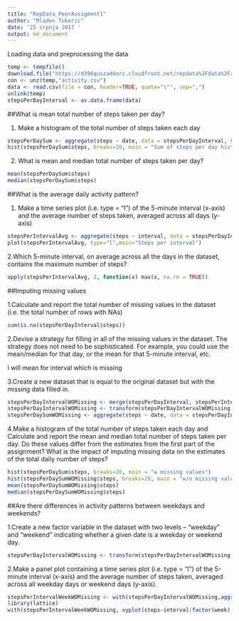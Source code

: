 ---
title: "RepData_PeerAssigment1"
author: "Mladen Tukeric"
date: '25 srpnja 2017 '
output: md_document
---

Loading data and preprocessing the data

```{r}
temp <- tempfile()
download.file("https://d396qusza40orc.cloudfront.net/repdata%2Fdata%2Factivity.zip",temp)
con <- unz(temp,"activity.csv")
data <- read.csv(file = con, header=TRUE, quote="\"", sep=",")
unlink(temp)
stepsPerDayInterval <- as.data.frame(data)

```


##What is mean total number of steps taken per day?

1. Make a histogram of the total number of steps taken each day
```{r}
stepsPerDaySum <- aggregate(steps ~ date, data = stepsPerDayInterval, FUN=sum, na.action = na.omit)
hist(stepsPerDaySum$steps, breaks=20, main = "Sum of steps per day histogram")
```

2. What is mean and median total number of steps taken per day?
```{r}
mean(stepsPerDaySum$steps)
median(stepsPerDaySum$steps)
```

##What is the average daily activity pattern?

1. Make a time series plot (i.e. type = "l") of the 5-minute interval (x-axis) and the average number of steps taken, averaged across all days (y-axis)
```{r}
stepsPerIntervalAvg <- aggregate(steps ~ interval, data = stepsPerDayInterval, FUN=mean, na.action = na.omit)
plot(stepsPerIntervalAvg, type="l",main="Steps per interval")
```

2.Which 5-minute interval, on average across all the days in the dataset, contains the maximum number of steps?
```{r}
apply(stepsPerIntervalAvg, 2, function(x) max(x, na.rm = TRUE))
```

##Imputing missing values

1.Calculate and report the total number of missing values in the dataset (i.e. the total number of rows with NAs)
```{r}
sum(is.na(stepsPerDayInterval$steps))
```

2.Devise a strategy for filling in all of the missing values in the dataset. The strategy does not need to be sophisticated. For example, you could use the mean/median for that day, or the mean for that 5-minute interval, etc.

I will mean for interval which is missing

3.Create a new dataset that is equal to the original dataset but with the missing data filled in.
```{r}
stepsPerDayIntervalWOMissing <- merge(stepsPerDayInterval, stepsPerIntervalAvg, by.x="interval", by.y='interval', all.x=TRUE)
stepsPerDayIntervalWOMissing <- transform(stepsPerDayIntervalWOMissing, steps = ifelse(is.na(steps.x), steps.y, steps.x))
stepsPerDaySumWOMissing <- aggregate(steps ~ date, data = stepsPerDayIntervalWOMissing, FUN=sum, na.action = na.omit)
```

4.Make a histogram of the total number of steps taken each day and Calculate and report the mean and median total number of steps taken per day. Do these values differ from the estimates from the first part of the assignment? What is the impact of imputing missing data on the estimates of the total daily number of steps?
```{r}
hist(stepsPerDaySum$steps, breaks=20, main = "w missing values")
hist(stepsPerDaySumWOMissing$steps, breaks=20, main = "w/o missing values")
mean(stepsPerDaySumWOMissing$steps)
median(stepsPerDaySumWOMissing$steps)
```

##Are there differences in activity patterns between weekdays and weekends?

1.Create a new factor variable in the dataset with two levels -- "weekday" and "weekend" indicating whether a given date is a weekday or weekend day.
```{r}
stepsPerDayIntervalWOMissing <- transform(stepsPerDayIntervalWOMissing, week = ifelse(weekdays(as.Date(date)) == "subota","weekend",ifelse(weekdays(as.Date(date)) == "nedjelja", "weekend", "weekday")))
```

2.Make a panel plot containing a time series plot (i.e. type = "l") of the 5-minute interval (x-axis) and the average number of steps taken, averaged across all weekday days or weekend days (y-axis). 
```{r}
stepsPerIntervalWeekWOMissing <- with(stepsPerDayIntervalWOMissing,aggregate(steps ~ interval + week, FUN=mean))
library(lattice)
with(stepsPerIntervalWeekWOMissing, xyplot(steps~interval|factor(week), type='l',layout=c(1,2), xlab='Interval',ylab='Steps'))
```


